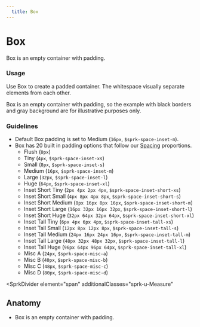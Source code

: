 ```yaml
---
  title: Box
---
```


# Box

Box is an empty container with padding.

<ComponentPreview
  componentName="box--default-box"
  hasHTML
  hasReact
  hasAngular
/>

### Usage

Use Box to create a padded container. The whitespace visually separate elements from each other.

Box is an empty container with padding, so the example with black borders and gray background are for illustrative purposes only.

### Guidelines

- Default Box padding is set to Medium (`16px`, `$sprk-space-inset-m`).
- Box has 20 built in padding options that follow our [Spacing](/using-spark/foundations/space) proportions.
  - Flush (`0px`)
  - Tiny (`4px`, `$sprk-space-inset-xs`)
  - Small (`8px`, `$sprk-space-inset-s`)
  - Medium (`16px`, `$sprk-space-inset-m`)
  - Large (`32px`, `$sprk-space-inset-l`)
  - Huge (`64px`, `$sprk-space-inset-xl`)
  - Inset Short Tiny (`2px 4px 2px 4px`, `$sprk-space-inset-short-xs`)
  - Inset Short Small (`4px 8px 4px 8px`, `$sprk-space-inset-short-s`)
  - Inset Short Medium (`8px 16px 8px 16px`, `$sprk-space-inset-short-m`)
  - Inset Short Large (`16px 32px 16px 32px`, `$sprk-space-inset-short-l`)
  - Inset Short Huge (`32px 64px 32px 64px`, `$sprk-space-inset-short-xl`)
  - Inset Tall Tiny (`6px 4px 6px 4px`, `$sprk-space-inset-tall-xs`)
  - Inset Tall Small (`12px 8px 12px 8px`, `$sprk-space-inset-tall-s`)
  - Inset Tall Medium (`24px 16px 24px 16px`, `$sprk-space-inset-tall-m`)
  - Inset Tall Large (`48px 32px 48px 32px`, `$sprk-space-inset-tall-l`)
  - Inset Tall Huge (`96px 64px 96px 64px`, `$sprk-space-inset-tall-xl`)
  - Misc A (`24px`, `$sprk-space-misc-a`)
  - Misc B (`40px`, `$sprk-space-misc-b`)
  - Misc C (`48px`, `$sprk-space-misc-c`)
  - Misc D (`80px`, `$sprk-space-misc-d`)

<SprkDivider
 element="span"
 additionalClasses="sprk-u-Measure"
></SprkDivider>

## Anatomy

- Box is an empty container with padding.